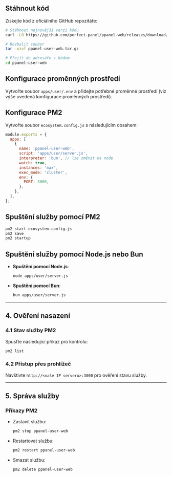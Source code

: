 ## Stáhnout kód

Získejte kód z oficiálního GitHub repozitáře:

```bash
# Stáhnout nejnovější verzi kódu
curl -LO https://github.com/perfect-panel/ppanel-web/releases/download/v1.0.0/ppanel-user-web.tar.gz

# Rozbalit soubor
tar -xzvf ppanel-user-web.tar.gz

# Přejít do adresáře s kódem
cd ppanel-user-web
```

## Konfigurace proměnných prostředí

Vytvořte soubor `apps/user/.env` a přidejte potřebné proměnné prostředí (viz výše uvedená konfigurace proměnných prostředí).

## Konfigurace PM2

Vytvořte soubor `ecosystem.config.js` s následujícím obsahem:

```javascript
module.exports = {
  apps: [
    {
      name: 'ppanel-user-web',
      script: 'apps/user/server.js',
      interpreter: 'bun', // lze změnit na node
      watch: true,
      instances: 'max',
      exec_mode: 'cluster',
      env: {
        PORT: 3000,
      },
    },
  ],
};
```

## Spuštění služby pomocí PM2

```bash
pm2 start ecosystem.config.js
pm2 save
pm2 startup
```

## Spuštění služby pomocí Node.js nebo Bun

- **Spuštění pomocí Node.js**:

  ```bash
  node apps/user/server.js
  ```

- **Spuštění pomocí Bun**:

  ```bash
  bun apps/user/server.js
  ```

---

## **4. Ověření nasazení**

### **4.1 Stav služby PM2**

Spusťte následující příkaz pro kontrolu:

```bash
pm2 list
```

### **4.2 Přístup přes prohlížeč**

Navštivte `http://<vaše IP serveru>:3000` pro ověření stavu služby.

---

## **5. Správa služby**

### **Příkazy PM2**

- Zastavit službu:

  ```bash
  pm2 stop ppanel-user-web
  ```

- Restartovat službu:

  ```bash
  pm2 restart ppanel-user-web
  ```

- Smazat službu:

  ```bash
  pm2 delete ppanel-user-web
  ```



<Giscus />
